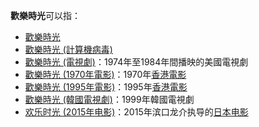 '''歡樂時光'''可以指：
*[[歡樂時光|歡樂時光]]
*[[歡樂時光_(計算機病毒)|歡樂時光 (計算機病毒)]]
*[[歡樂時光_(電視劇)|歡樂時光 (電視劇)]]：1974年至1984年間播映的美國電視劇
*[[歡樂時光_(1970年電影)|歡樂時光 (1970年電影)]]：1970年[[香港電影|香港電影]]
*[[歡樂時光_(1995年電影)|歡樂時光 (1995年電影)]]：1995年[[香港電影|香港電影]]
*[[Happy_Together_(SBS)|歡樂時光 (韓國電視劇)]]：1999年韓國電視劇
*[[欢乐时光_(2015年電影)|欢乐时光 (2015年电影)]]：2015年滨口龙介执导的[[日本电影|日本电影]]

{{disambig|Cat=四字消歧义}}